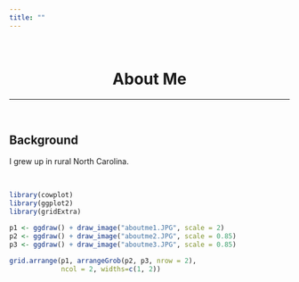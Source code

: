 ```yaml
---
title: ""
---
```


<br>

<center>
# About Me
</center>

***

<br>

## Background

I grew up in rural North Carolina.

<br>

```r
library(cowplot)
library(ggplot2)
library(gridExtra)

p1 <- ggdraw() + draw_image("aboutme1.JPG", scale = 2) 
p2 <- ggdraw() + draw_image("aboutme2.JPG", scale = 0.85)
p3 <- ggdraw() + draw_image("aboutme3.JPG", scale = 0.85)

grid.arrange(p1, arrangeGrob(p2, p3, nrow = 2), 
             ncol = 2, widths=c(1, 2)) 
```




